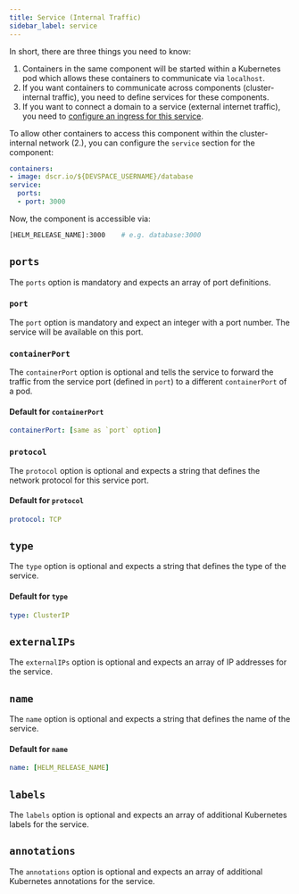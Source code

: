 ```yaml
---
title: Service (Internal Traffic)
sidebar_label: service
---
```


In short, there are three things you need to know:

1. Containers in the same component will be started within a Kubernetes pod which allows these containers to communicate via `localhost`.
2. If you want containers to communicate across components (cluster-internal traffic), you need to define services for these components.
3. If you want to connect a domain to a service (external internet traffic), you need to [configure an ingress for this service](../configuration/ingress.mdx).

To allow other containers to access this component within the cluster-internal network (2.), you can configure the `service` section for the component:
```yaml
containers:
- image: dscr.io/${DEVSPACE_USERNAME}/database
service:
  ports:
  - port: 3000
```
Now, the component is accessible via:
```bash
[HELM_RELEASE_NAME]:3000    # e.g. database:3000
```


## `ports`
The `ports` option is mandatory and expects an array of port definitions.


### `port`
The `port` option is mandatory and expect an integer with a port number. The service will be available on this port.


### `containerPort`
The `containerPort` option is optional and tells the service to forward the traffic from the service port (defined in `port`) to a different `containerPort` of a pod.

#### Default for `containerPort`
```yaml
containerPort: [same as `port` option]
```


### `protocol`
The `protocol` option is optional and expects a string that defines the network protocol for this service port.

#### Default for `protocol`
```yaml
protocol: TCP
```


## `type`
The `type` option is optional and expects a string that defines the type of the service.

#### Default for `type`
```yaml
type: ClusterIP
```


## `externalIPs`
The `externalIPs` option is optional and expects an array of IP addresses for the service.


## `name`
The `name` option is optional and expects a string that defines the name of the service.

#### Default for `name`
```yaml
name: [HELM_RELEASE_NAME]
```


## `labels`
The `labels` option is optional and expects an array of additional Kubernetes labels for the service.


## `annotations`
The `annotations` option is optional and expects an array of additional Kubernetes annotations for the service.


